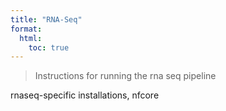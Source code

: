 ```yaml
---
title: "RNA-Seq"
format:
  html:
    toc: true
---
```


> Instructions for running the rna seq pipeline

rnaseq-specific installations, nfcore